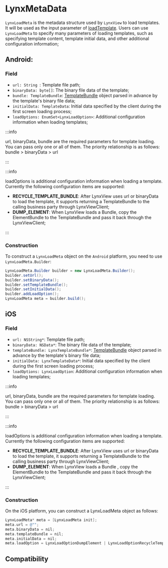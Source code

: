 # LynxMetaData

`LynxLoadMeta` is the metadata structure used by `LynxView` to load templates. It will be used as the input parameter of [loadTemplate](./lynx-view/load-template.mdx). Users can use `LynxLoadMeta` to specify many parameters of loading templates, such as specifying template content, template initial data, and other additional configuration information;

## Android:

### Field

- `url: String `: Template file path;
- `binaryData: byte[]`: The binary file data of the template;
- `bundle: TemplateBundle`: [TemplateBundle](./template-bundle) object parsed in advance by the template's binary file data;
- `initialData: TemplateData`: Initial data specified by the client during the first screen loading process;
- `loadOptions: EnumSet<LynxLoadOption>`: Additional configuration information when loading templates;

:::info

url, binaryData, bundle are the required parameters for template loading. You can pass only one or all of them. The priority relationship is as follows:
bundle > binaryData > url

:::

:::info

loadOptions is additional configuration information when loading a template. Currently the following configuration items are supported:

- **RECYCLE_TEMPLATE_BUNDLE**: After LynxView uses url or binaryData to load the template, it supports returning a TemplateBundle to the calling business party through LynxViewClient;
- **DUMP_ELEMENT**: When LynxView loads a Bundle, copy the ElementBundle to the TemplateBundle and pass it back through the LynxViewClient;

:::

### Construction

To construct a `LynxLoadMeta` object on the `Android` platform, you need to use `LynxLoadMeta.Builder`:

```java
LynxLoadMeta.Builder builder = new LynxLoadMeta.Builder();
builder.setUrl();
builder.setBinaryData();
builder.setTemplateBundle();
builder.setInitialData();
builder.addLoadOption();
LynxLoadMeta meta = builder.build();
```

## iOS

### Field

- `url: NSString*`: Template file path;
- `binaryData: NSData*`: The binary file data of the template;
- `templateBundle: LynxTemplateBundle*`: [TemplateBundle](./template-bundle) object parsed in advance by the template's binary file data;
- `initialData: LynxTemplateData*`: Initial data specified by the client during the first screen loading process;
- `loadOptions: LynxLoadOption`: Additional configuration information when loading templates;

:::info

url, binaryData, bundle are the required parameters for template loading. You can pass only one or all of them. The priority relationship is as follows:
bundle > binaryData > url

:::

:::info

loadOptions is additional configuration information when loading a template. Currently the following configuration items are supported:

- **RECYCLE_TEMPLATE_BUNDLE**: After LynxView uses url or binaryData to load the template, it supports returning a TemplateBundle to the calling business party through LynxViewClient;
- **DUMP_ELEMENT**: When LynxView loads a Bundle , copy the ElementBundle to the TemplateBundle and pass it back through the LynxViewClient;

:::

### Construction

On the iOS platform, you can construct a LynxLoadMeta object as follows:

```objective-c
LynxLoadMeta* meta = [LynxLoadMeta init];
meta.url = @"";
meta.binaryData = nil;
meta.templateBundle = nil;
meta.initialData = nil;
meta.loadOption = LynxLoadOptionDumpElement | LynxLoadOptionRecycleTemplateBundle;
```

## Compatibility


<LegacyCompatTable metadata="lynx-native-api/lynx-load-meta" />
